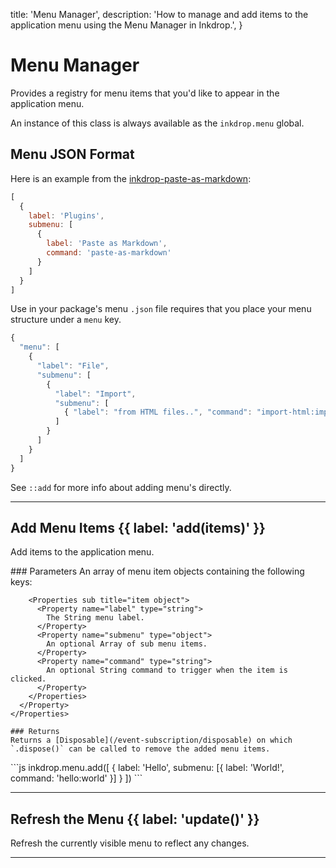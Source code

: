   title: 'Menu Manager',
  description: 'How to manage and add items to the application menu using the Menu Manager in Inkdrop.',
}

# Menu Manager

Provides a registry for menu items that you'd like to appear in the application menu.

An instance of this class is always available as the `inkdrop.menu` global.

## Menu JSON Format

Here is an example from the [inkdrop-paste-as-markdown](https://github.com/inkdropapp/inkdrop-paste-as-markdown):

```js
[
  {
    label: 'Plugins',
    submenu: [
      {
        label: 'Paste as Markdown',
        command: 'paste-as-markdown'
      }
    ]
  }
]
```

Use in your package's menu `.json` file requires that you place your menu structure under a `menu` key.

```js
{
  "menu": [
    {
      "label": "File",
      "submenu": [
        {
          "label": "Import",
          "submenu": [
            { "label": "from HTML files..", "command": "import-html:import-from-file" }
          ]
        }
      ]
    }
  ]
}
```

See `::add` for more info about adding menu's directly.

---

## Add Menu Items {{ label: 'add(items)' }}

Add items to the application menu.

<Row>
  <Col>
    ### Parameters
    <Properties>
      <Property name="items" type="array" required>
        An array of menu item objects containing the following keys:

        <Properties sub title="item object">
          <Property name="label" type="string">
            The String menu label.
          </Property>
          <Property name="submenu" type="object">
            An optional Array of sub menu items.
          </Property>
          <Property name="command" type="string">
            An optional String command to trigger when the item is clicked.
          </Property>
        </Properties>
      </Property>
    </Properties>

    ### Returns
    Returns a [Disposable](/event-subscription/disposable) on which `.dispose()` can be called to remove the added menu items.
  </Col>
  <Col sticky>
    <CodeGroup title="Adding Menu Items Example">
    ```js
    inkdrop.menu.add([
      {
        label: 'Hello',
        submenu: [{ label: 'World!', command: 'hello:world' }]
      }
    ])
    ```
    </CodeGroup>
  </Col>
</Row>

---

## Refresh the Menu {{ label: 'update()' }}

Refresh the currently visible menu to reflect any changes.

---
